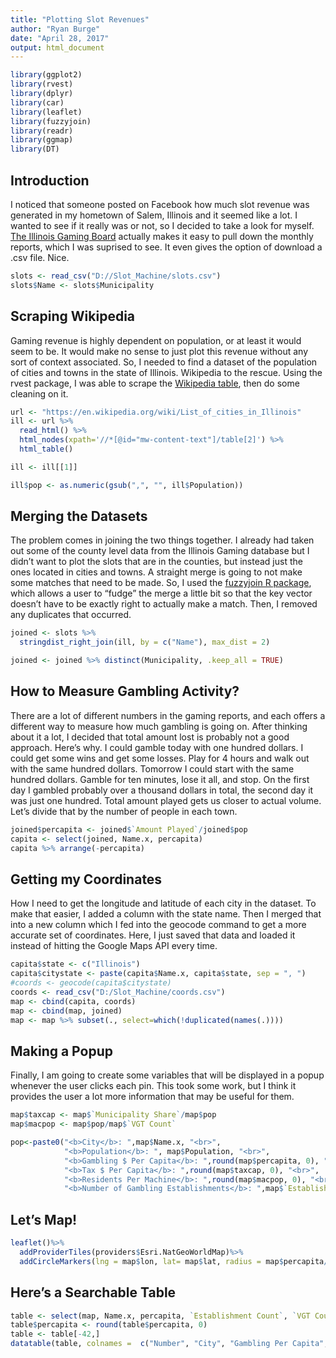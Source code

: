 ```yaml
---
title: "Plotting Slot Revenues"
author: "Ryan Burge"
date: "April 28, 2017"
output: html_document
---
```



```r
library(ggplot2)
library(rvest)
library(dplyr)
library(car)
library(leaflet)
library(fuzzyjoin)
library(readr)
library(ggmap)
library(DT)
```
## Introduction

I noticed that someone posted on Facebook how much slot revenue was generated in my hometown of Salem, Illinois and it seemed like a lot. I wanted to see if it really was or not, so I decided to take a look for myself. [The Illinois Gaming Board](http://www.igb.illinois.gov/VideoReports.aspx) actually makes it easy to pull down the monthly reports, which I was suprised to see. It even gives the option of download a .csv file. Nice. 

```r
slots <- read_csv("D://Slot_Machine/slots.csv")
slots$Name <- slots$Municipality
```

## Scraping Wikipedia

Gaming revenue is highly dependent on population, or at least it would seem to be. It would make no sense to just plot this revenue without any sort of context associated. So, I needed to find a dataset of the population of cities and towns in the state of Illinois. Wikipedia to the rescue. Using the rvest package, I was able to scrape the [Wikipedia table](https://en.wikipedia.org/wiki/List_of_cities_in_Illinois), then do some cleaning on it.  


```r
url <- "https://en.wikipedia.org/wiki/List_of_cities_in_Illinois"
ill <- url %>%
  read_html() %>%
  html_nodes(xpath='//*[@id="mw-content-text"]/table[2]') %>%
  html_table()

ill <- ill[[1]]

ill$pop <- as.numeric(gsub(",", "", ill$Population))
```

## Merging the Datasets

The problem comes in joining the two things together. I already had taken out some of the county level data from the Illinois Gaming database but I didn't want to plot the slots that are in the counties, but instead just the ones located in cities and towns. A straight merge is going to not make some matches that need to be made. So, I used the [fuzzyjoin R package](https://cran.r-project.org/web/packages/fuzzyjoin/index.html), which allows a user to "fudge" the merge a little bit so that the key vector doesn't have to be exactly right to actually make a match. Then, I removed any duplicates that occurred. 

```r

joined <- slots %>%
  stringdist_right_join(ill, by = c("Name"), max_dist = 2)

joined <- joined %>% distinct(Municipality, .keep_all = TRUE)
```

## How to Measure Gambling Activity? 

There are a lot of different numbers in the gaming reports, and each offers a different way to measure how much gambling is going on. After thinking about it a lot, I decided that total amount lost is probably not a good approach. Here's why. I could gamble today with one hundred dollars. I could get some wins and get some losses. Play for 4 hours and walk out with the same hundred dollars. Tomorrow I could start with the same hundred dollars. Gamble for ten minutes, lose it all, and stop. On the first day I gambled probably over a thousand dollars in total, the second day it was just one hundred. Total amount played gets us closer to actual volume. Let's divide that by the number of people in each town. 

```r
joined$percapita <- joined$`Amount Played`/joined$pop
capita <- select(joined, Name.x, percapita)
capita %>% arrange(-percapita)
```

## Getting my Coordinates

How I need to get the longitude and latitude of each city in the dataset. To make that easier, I added a column with the state name. Then I merged that into a new column which I fed into the geocode command to get a more accurate set of coordinates. Here, I just saved that data and loaded it instead of hitting the Google Maps API every time. 

```r
capita$state <- c("Illinois")
capita$citystate <- paste(capita$Name.x, capita$state, sep = ", ")
#coords <- geocode(capita$citystate)
coords <- read_csv("D:/Slot_Machine/coords.csv")
map <- cbind(capita, coords)
map <- cbind(map, joined)
map <- map %>% subset(., select=which(!duplicated(names(.))))
```

## Making a Popup

Finally, I am going to create some variables that will be displayed in a popup whenever the user clicks each pin. This took some work, but I think it provides the user a lot more information that may be useful for them. 

```r

map$taxcap <- map$`Municipality Share`/map$pop
map$macpop <- map$pop/map$`VGT Count`

pop<-paste0("<b>City</b>: ",map$Name.x, "<br>",
            "<b>Population</b>: ", map$Population, "<br>",
            "<b>Gambling $ Per Capita</b>: ",round(map$percapita, 0), "<br>",
            "<b>Tax $ Per Capita</b>: ",round(map$taxcap, 0), "<br>",
            "<b>Residents Per Machine</b>: ",round(map$macpop, 0), "<br>",
            "<b>Number of Gambling Establishments</b>: ",map$`Establishment Count`, "<br>")

```

## Let's Map!

```r

leaflet()%>%
  addProviderTiles(providers$Esri.NatGeoWorldMap)%>%
  addCircleMarkers(lng = map$lon, lat= map$lat, radius = map$percapita/100, popup = pop)

```

## Here's a Searchable Table

```r

table <- select(map, Name.x, percapita, `Establishment Count`, `VGT Count`, NTI, `State Share`, `Municipality Share`) 
table$percapita <- round(table$percapita, 0)
table <- table[-42,]
datatable(table, colnames =  c("Number", "City", "Gambling Per Capita", "Establishment Count", "Machine Count", "Profit/Loss", "State Share", "Municipality Share"))

```















